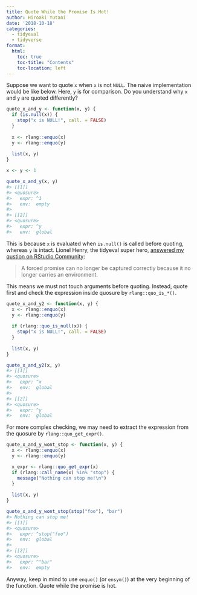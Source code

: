 ```yaml
---
title: Quote While the Promise Is Hot!
author: Hiroaki Yutani
date: '2018-10-18'
categories:
  - tidyeval
  - tidyverse
format:
  html:
    toc: true
    toc-title: "Contents"
    toc-location: left
---
```


Suppose we want to quote `x` when `x` is not `NULL`. The naive implementation would be like below. Here, `y` is for comparison. Do you understand why `x` and `y` are quoted differently?

``` r
quote_x_and_y <- function(x, y) {
  if (is.null(x)) {
    stop("x is NULL!", call. = FALSE)
  }
  
  x <- rlang::enquo(x)
  y <- rlang::enquo(y)
  
  list(x, y)
}

x <- y <- 1

quote_x_and_y(x, y)
#> [[1]]
#> <quosure>
#>   expr: ^1
#>   env:  empty
#> 
#> [[2]]
#> <quosure>
#>   expr: ^y
#>   env:  global
```

This is because `x` is evaluated when `is.null()` is called before quoting, whereas `y` is intact. Lionel Henry, the tidyeval super hero, [answered my qustion on RStudio Community](https://community.rstudio.com/t/a-difference-between-tidyeval-and-substitute-when-the-promise-is-already-evaluated/15480/4?u=yutannihilation):

> A forced promise can no longer be captured correctly because it no longer carries an environment.

This means we must not touch arguments before quoting. Instead, quote first and check the expression inside quosure by `rlang::quo_is_*()`.

``` r
quote_x_and_y2 <- function(x, y) {
  x <- rlang::enquo(x)
  y <- rlang::enquo(y)
  
  if (rlang::quo_is_null(x)) {
    stop("x is NULL!", call. = FALSE)
  }
  
  list(x, y)
}

quote_x_and_y2(x, y)
#> [[1]]
#> <quosure>
#>   expr: ^x
#>   env:  global
#> 
#> [[2]]
#> <quosure>
#>   expr: ^y
#>   env:  global
```

For more complex checking, we may need to extract the expression from the quosure by `rlang::quo_get_expr()`.

``` r
quote_x_and_y_wont_stop <- function(x, y) {
  x <- rlang::enquo(x)
  y <- rlang::enquo(y)

  x_expr <- rlang::quo_get_expr(x)  
  if (rlang::call_name(x) %in% "stop") {
    message("Nothing can stop me!\n")
  }
  
  list(x, y)
}

quote_x_and_y_wont_stop(stop("foo"), "bar")
#> Nothing can stop me!
#> [[1]]
#> <quosure>
#>   expr: ^stop("foo")
#>   env:  global
#> 
#> [[2]]
#> <quosure>
#>   expr: ^"bar"
#>   env:  empty
```

Anyway, keep in mind to use `enquo()` (or `ensym()`) at the very beginning of the function. Quote while the promise is hot.

